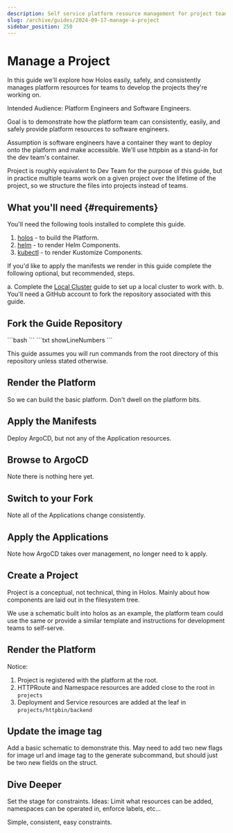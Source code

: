 ```yaml
---
description: Self service platform resource management for project teams.
slug: /archive/guides/2024-09-17-manage-a-project
sidebar_position: 250
---
```



# Manage a Project

In this guide we'll explore how Holos easily, safely, and consistently manages
platform resources for teams to develop the projects they're working on.

Intended Audience: Platform Engineers and Software Engineers.

Goal is to demonstrate how the platform team can consistently, easily, and
safely provide platform resources to software engineers.

Assumption is software engineers have a container they want to deploy onto the
platform and make accessible.  We'll use httpbin as a stand-in for the dev
team's container.

Project is roughly equivalent to Dev Team for the purpose of this guide, but in
practice multiple teams work on a given project over the lifetime of the
project, so we structure the files into projects instead of teams.

## What you'll need {#requirements}

You'll need the following tools installed to complete this guide.

1. [holos](/docs/install) - to build the Platform.
2. [helm](https://helm.sh/docs/intro/install/) - to render Helm Components.
3. [kubectl](https://kubernetes.io/docs/tasks/tools/) - to render Kustomize Components.

If you'd like to apply the manifests we render in this guide complete the
following optional, but recommended, steps.

a. Complete the [Local Cluster] guide to set up a local cluster to work with.
b. You'll need a GitHub account to fork the repository associated with this
guide.

## Fork the Guide Repository

<Tabs groupId="fork">
  <TabItem value="command" label="Command">
```bash
```
  </TabItem>
  <TabItem value="output" label="Output">
```txt showLineNumbers
```
  </TabItem>
</Tabs>

This guide assumes you will run commands from the root directory of this
repository unless stated otherwise.

[Quickstart]: /docs/quickstart
[Local Cluster]: /docs/guides/local-cluster

## Render the Platform

So we can build the basic platform.  Don't dwell on the platform bits.

## Apply the Manifests

Deploy ArgoCD, but not any of the Application resources.

## Browse to ArgoCD

Note there is nothing here yet.

## Switch to your Fork

Note all of the Applications change consistently.

## Apply the Applications

Note how ArgoCD takes over management, no longer need to k apply.

## Create a Project

Project is a conceptual, not technical, thing in Holos.  Mainly about how components are laid out in the filesystem tree.

We use a schematic built into holos as an example, the platform team could use the same or provide a similar template and instructions for development teams to self-serve.

## Render the Platform

Notice:

1. Project is registered with the platform at the root.
2. HTTPRoute and Namespace resources are added close to the root in `projects`
3. Deployment and Service resources are added at the leaf in `projects/httpbin/backend`

## Update the image tag

Add a basic schematic to demonstrate this.  May need to add two new flags for image url and image tag to the generate subcommand, but should just be two new fields on the struct.

## Dive Deeper

Set the stage for constraints.  Ideas: Limit what resources can be added,
namespaces can be operated in, enforce labels, etc...

Simple, consistent, easy constraints.
